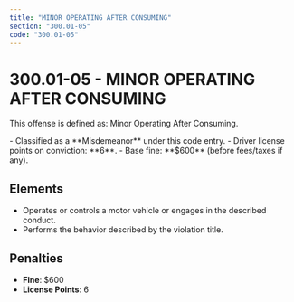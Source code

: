 ```yaml
---
title: "MINOR OPERATING AFTER CONSUMING"
section: "300.01-05"
code: "300.01-05"
---
```





# 300.01-05 - MINOR OPERATING AFTER CONSUMING

This offense is defined as: Minor Operating After Consuming.

<Aside type="caution" title="Charge Type: Misdemeanor">
- Classified as a **Misdemeanor** under this code entry.
- Driver license points on conviction: **6**.
- Base fine: **$600** (before fees/taxes if any).
</Aside>

## Elements
- Operates or controls a motor vehicle or engages in the described conduct.
- Performs the behavior described by the violation title.

## Penalties
- **Fine**: $600
- **License Points**: 6

